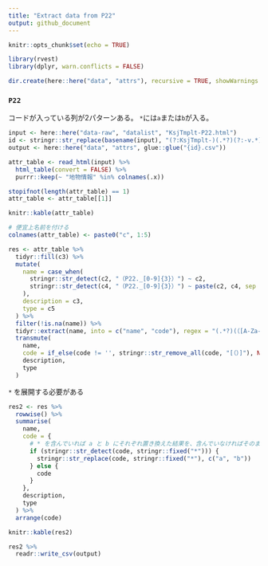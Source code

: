 ```yaml
---
title: "Extract data from P22"
output: github_document
---
```


```r
knitr::opts_chunk$set(echo = TRUE)
```

```r
library(rvest)
library(dplyr, warn.conflicts = FALSE)

dir.create(here::here("data", "attrs"), recursive = TRUE, showWarnings = FALSE)
```

### `P22`

コードが入っている列が2パターンある。
`*`には`a`または`b`が入る。

```r
input <- here::here("data-raw", "datalist", "KsjTmplt-P22.html")
id <- stringr::str_replace(basename(input), "(?:KsjTmplt-)(.*?)(?:-v.*)?(?:\\.html)", "\\1")
output <- here::here("data", "attrs", glue::glue("{id}.csv"))

attr_table <- read_html(input) %>% 
  html_table(convert = FALSE) %>% 
  purrr::keep(~ "地物情報" %in% colnames(.x))

stopifnot(length(attr_table) == 1)
attr_table <- attr_table[[1]]

knitr::kable(attr_table)
```

```r
# 便宜上名前を付ける
colnames(attr_table) <- paste0("c", 1:5)

res <- attr_table %>% 
  tidyr::fill(c3) %>% 
  mutate(
    name = case_when(
      stringr::str_detect(c2, "（P22._[0-9]{3}）") ~ c2,
      stringr::str_detect(c4, "（P22._[0-9]{3}）") ~ paste(c2, c4, sep = "_")
    ),
    description = c3,
    type = c5
  ) %>% 
  filter(!is.na(name)) %>% 
  tidyr::extract(name, into = c("name", "code"), regex = "(.*?)(（[A-Za-z0-9]+._[A-Za-z0-9]+）)") %>% 
  transmute(
    name,
    code = if_else(code != '', stringr::str_remove_all(code, "[（）]"), NA_character_),
    description,
    type
  )
```

`*` を展開する必要がある

```r
res2 <- res %>%
  rowwise() %>%
  summarise(
    name,
    code = {
      # * を含んでいれば a と b にそれぞれ置き換えた結果を、含んでいなければそのままの結果を
      if (stringr::str_detect(code, stringr::fixed("*"))) {
        stringr::str_replace(code, stringr::fixed("*"), c("a", "b"))
      } else {
        code
      }
    },
    description,
    type
  ) %>% 
  arrange(code)

knitr::kable(res2)
```

```r
res2 %>% 
  readr::write_csv(output)
```